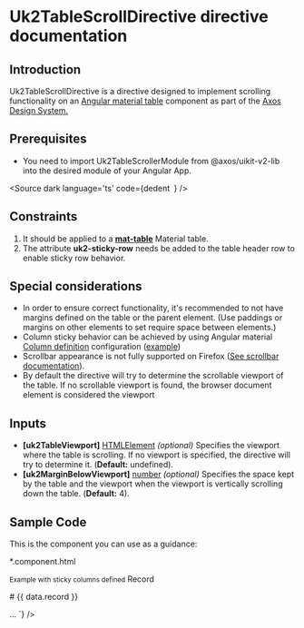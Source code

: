 
# Uk2TableScrollDirective directive documentation

## Introduction
<p> Uk2TableScrollDirective is a directive designed to implement scrolling functionality on an <a href='https://v15.material.angular.io/components/table/overview' target='_blank'>Angular material table</a> component as part of the <a href='https://www.figma.com/design/hpH5aw4XwrvayJMkWpPDPp/%F0%9F%91%B7%E2%80%8D%E2%99%82%EF%B8%8F---framework-core---responsive-web-component-library?node-id=928-2284&p=f&m=dev' target='_blank'>Axos Design System.</a> </p>

## Prerequisites
- You need to import Uk2TableScrollerModule from @axos/uikit-v2-lib into the desired module of your Angular App.

<Source
    dark
    language='ts'
    code={dedent`
  `}
  />

## Constraints
<ol>
  <li>It should be applied to a <strong> <a href='https://v15.material.angular.io/components/table/api#MatTable' target='_blank'>mat-table</a></strong> Material table.</li>
  <li>The attribute <strong>uk2-sticky-row</strong> needs be added to the table header row to enable sticky row behavior.</li>
</ol>

## Special considerations
<ul>
  <li>In order to ensure correct functionality, it's recommended to not have margins defined on the table or the parent element. (Use paddings or margins on other elements to set require space between elements.)</li>
  <li>Column sticky behavior can be achieved by using Angular material <a href="https://v15.material.angular.io/components/table/examples#table-sticky-columns" target="_blank">Column definition</a> configuration (<a href='https://v15.material.angular.io/components/table/examples#table-sticky-columns' target='_blank'>example</a>)</li>
  <li>Scrollbar appearance is not fully supported on Firefox (<a href='./?path=/docs/scrollbar--scrollbar'>See scrollbar documentation</a>). </li>
  <li>By default the directive will try to determine the scrollable viewport of the table. If no scrollable viewport is found, the browser document element is considered the viewport</li>
</ul>


## Inputs

<ul>
  <li><strong>[uk2TableViewport]</strong> <u>HTMLElement</u> <i>(optional)</i> Specifies the viewport where the table is scrolling. If no viewport is specified, the directive will try to determine it. (<strong>Default:</strong> undefined).</li>
  <li><strong>[uk2MarginBelowViewport]</strong> <u>number</u> <i>(optional)</i> Specifies the space kept by the table and the viewport when the viewport is vertically scrolling down the table. (<strong>Default:</strong> 4).</li>
</ul>


## Sample Code
<p>This is the component you can use as a guidance:</p>

<p>*.component.html</p>
<small>Example with sticky columns defined</small>
<Source
  dark
  language='html'
  code={dedent`
    ...
    <mat-table uk2Table uk2TableScroll>
      <ng-container matColumnDef="checkbox" sticky>
        <mat-header-cell uk2HeaderBulkActionCell *matHeaderCellDef>
            <mat-checkbox uk2Checkbox disableRipple></mat-checkbox>
        </mat-header-cell>
        <mat-cell uk2BulkActionCell *matCellDef="let checkbox">
            <mat-checkbox uk2Checkbox disableRipple></mat-checkbox>
        </mat-cell>
        </ng-container>
        <ng-container matColumnDef="record" sticky>
        <mat-header-cell uk2HeaderRecordCell *matHeaderCellDef> Record </mat-header-cell>
        <mat-cell uk2RecordCell *matCellDef="let data">
            <div>
            <p># {{ data.record }}</p>
            </div>
        </mat-cell>
        </ng-container>
        ...
        <mat-header-row uk2HeaderRow *matHeaderRowDef="displayedColumns" uk2-sticky-row></mat-header-row>
        <mat-row uk2Row *matRowDef="let row; columns: displayedColumns"></mat-row>
    </mat-table>
  `}
/>
